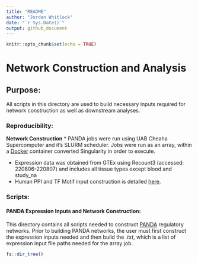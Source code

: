```yaml
---
title: "README"
author: "Jordan Whitlock"
date: "`r Sys.Date()`"
output: github_document
---
```


```r
knitr::opts_chunk$set(echo = TRUE)
```

# Network Construction and Analysis

## Purpose:
All scripts in this directory are used to build necessary inputs required for network construction as well as downstream analyses.

### Reproducibility:

**Network Construction**
* PANDA jobs were run using UAB Cheaha Supercomputer and it's SLURM scheduler. Jobs were run as an array, within a [Docker](https://hub.docker.com/repository/docker/jordanwhitlock/jw_diseasenetworks/general) container converted Singularity in order to execute.

* Expression data was obtained from GTEx using Recount3 (accessed: 220806-220807) and includes all tissue types except blood and study_na
* Human PPI and TF Motif input construction is detailed [here](https://github.com/lasseignelab/230323_JW_DiseaseNetworks/tree/main/src/panda_input_construction).

### Scripts:

#### PANDA Expression Inputs and Network Construction:
This directory contains all scripts needed to construct [PANDA](https://netzoo.github.io/zooanimals/panda/) regulatory networks. Prior to building PANDA networks, the user must first construct the expression inputs needed and then build the *.txt*, which is a list of expression input file paths needed for the array job.

```r
fs::dir_tree()
```